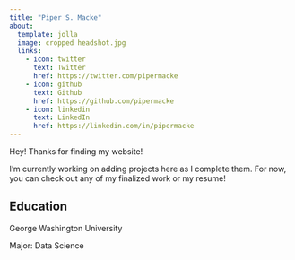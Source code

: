 ```yaml
---
title: "Piper S. Macke"
about:
  template: jolla
  image: cropped headshot.jpg
  links:
    - icon: twitter
      text: Twitter
      href: https://twitter.com/pipermacke
    - icon: github
      text: Github
      href: https://github.com/pipermacke
    - icon: linkedin
      text: LinkedIn
      href: https://linkedin.com/in/pipermacke
---
```


Hey! Thanks for finding my website!

I'm currently working on adding projects here as I complete them. For now, you can check out any of my finalized work or my resume!

## Education

George Washington University

Major: Data Science
